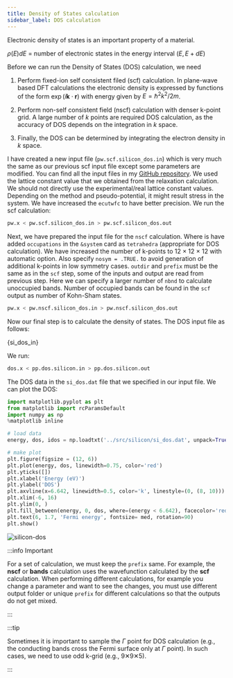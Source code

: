 ```yaml
---
title: Density of States calculation
sidebar_label: DOS calculation
---
```


Electronic density of states is an important property of a material.

$\rho(E)dE$ = number of electronic states in the energy interval $(E, E + dE)$

Before we can run the Density of States (DOS) calculation, we need

1. Perform fixed-ion self consistent filed (scf) calculation. In plane-wave
based DFT calculations the electronic density is expressed by functions of the
form $\exp (i \textbf{k} \cdot \textbf{r})$ with energy given by
$E = \hbar^2k^2/2m$.

2. Perform non-self consistent field (nscf) calculation with denser k-point
grid. A large number of $k$ points are required DOS calculation, as the accuracy
of DOS depends on the integration in $k$ space.

3. Finally, the DOS can be determined by integrating the electron density in $k$
space.

I have created a new input file (`pw.scf.silicon_dos.in`) which is very much the same as
our previous scf input file except some parameters are modified. You can find
all the input files in my [GitHub repository](
https://github.com/pranabdas/espresso/). We used the lattice constant value that
we obtained from the relaxation calculation. We should not directly use the
experimental/real lattice constant values. Depending on the method and
pseudo-potential, it might result stress in the system. We have increased the
`ecutwfc` to have better precision. We run the scf calculation:

```bash
pw.x < pw.scf.silicon_dos.in > pw.scf.silicon_dos.out
```


<Mat3raAdmonition url="https://platform.mat3ra.com/seminar/projects/seminar-espresso-tutorials/jobs/6XhvtFpEc7kmwK5Q3" />

Next, we have prepared the input file for the `nscf` calculation. Where is have
added `occupations` in the `&system` card as `tetrahedra` (appropriate for DOS
calculation). We have increased the number of k-points to 12 × 12 × 12 with
automatic option. Also specify `nosym = .TRUE.` to avoid generation of
additional k-points in low symmetry cases. `outdir` and `prefix` must be the
same as in the `scf` step, some of the inputs and output are read from previous
step. Here we can specify a larger number of `nbnd` to calculate unoccupied
bands. Number of occupied bands can be found in the `scf` output as number of
Kohn-Sham states.


```bash
pw.x < pw.nscf.silicon_dos.in > pw.nscf.silicon_dos.out
```

Now our final step is to calculate the density of states. The DOS input file as
follows:


<CodeBlock language="bash" title="src/silicon/pp.dos.silicon.in" showLineNumbers>{si_dos_in}</CodeBlock>

We run:

```bash
dos.x < pp.dos.silicon.in > pp.dos.silicon.out
```

The DOS data in the `si_dos.dat` file that we specified in our input file. We
can plot the DOS:

```python title="notebooks/silicon-dos.ipynb" showLineNumbers
import matplotlib.pyplot as plt
from matplotlib import rcParamsDefault
import numpy as np
%matplotlib inline

# load data
energy, dos, idos = np.loadtxt('../src/silicon/si_dos.dat', unpack=True)

# make plot
plt.figure(figsize = (12, 6))
plt.plot(energy, dos, linewidth=0.75, color='red')
plt.yticks([])
plt.xlabel('Energy (eV)')
plt.ylabel('DOS')
plt.axvline(x=6.642, linewidth=0.5, color='k', linestyle=(0, (8, 10)))
plt.xlim(-6, 16)
plt.ylim(0, )
plt.fill_between(energy, 0, dos, where=(energy < 6.642), facecolor='red', alpha=0.25)
plt.text(6, 1.7, 'Fermi energy', fontsize= med, rotation=90)
plt.show()
```

<picture>
  <source type="image/webp" srcSet={require("/img/silicon-dos.webp").default} />
  <img src={require("/img/silicon-dos.png").default} alt="silicon-dos" />
</picture>

:::info Important

For a set of calculation, we must keep the `prefix` same. For example, the
**nscf** or **bands** calculation uses the wavefunction calculated by the
**scf** calculation. When performing different calculations, for example you
change a parameter and want to see the changes, you must use different output
folder or unique `prefix` for different calculations so that the outputs do not
get mixed.

:::

:::tip

Sometimes it is important to sample the $\Gamma$ point for DOS calculation
(e.g., the conducting bands cross the Fermi surface only at $\Gamma$ point). In
such cases, we need to use odd k-grid (e.g., 9✕9✕5).

:::

